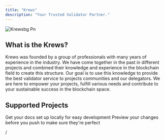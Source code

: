 ```yaml
---
title: "Krews"
description: "Your Trusted Validator Partner."
---
```


![Krewsbg Pn](/images/krewsbg.png)

## **What is the Krews?**

Krews was founded by a group of professionals with many years of experience in the industry. We have come together in the past in different projects and combined their knowledge and experience in the blockchain field to create this structure. Our goal is to use this knowledge to provide the best validator service to projects communities and our delegators. We are here to empower your projects, fulfill various needs and contribute to your sustainable success in the blockchain space.

## **Supported Projects**

<CardGroup cols={2}>
  <Card title="Avail" icon="pen-to-square" href="https://mintlify.com/docs/quickstart">
    Get your docs set up locally for easy development
  </Card>
  <Card title="Dymension" icon="image" href="https://mintlify.com/docs/development">
    Preview your changes before you push to make sure they're perfect
  </Card>
  <Card title="New Card" icon="sparkles">
    
  </Card>
</CardGroup>

/